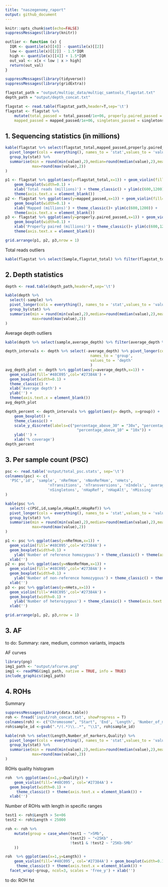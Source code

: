 ```yaml
---
title: "naszegenomy_raport"
output: github_document
---
```


```r
knitr::opts_chunk$set(echo=FALSE)
suppressMessages(library(knitr))
```

```r
outlier <- function (x) {
  IQR <- quantile(x)[[4]] - quantile(x)[[2]]
  low <- quantile(x)[[2]] - 1.5*IQR
  high <- quantile(x)[[4]] + 1.5*IQR
  out_val <- x[x < low | x > high]
  return(out_val)
}
```

```r
suppressMessages(library(tidyverse))
suppressMessages(library(gridExtra))

flagstat_path = "output/multiqc_data/multiqc_samtools_flagstat.txt"
depth_path = "output/depth_concat.txt"

flagstat <- read.table(flagstat_path,header=T,sep='\t')
flagstat <- flagstat %>% 
    mutate(total_passed = total_passed/1e+06, properly.paired_passed = properly.paired_passed/1e+06, flagstat_total = flagstat_total/1e+06,
    mapped_passed = mapped_passed/1e+06, singletons_passed = singletons_passed/1e+06, duplicates_passed = duplicates_passed/1e+06)

```

## 1. Sequencing statistics (in millions)

```r
kable(flagstat %>% select(flagstat_total,mapped_passed,properly.paired_passed) %>%
  pivot_longer(cols = everything(), names_to = 'stat',values_to = 'value') %>%
  group_by(stat) %>% 
  summarise(min = round(min(value),2),median=round(median(value),2),mean=round(mean(value),2),
            max=round(max(value),2))
)
```


```r
p1 <- flagstat %>% ggplot(aes(y=flagstat_total,x=1)) + geom_violin(fill='#48C095',col='#27384A') +
    geom_boxplot(width=0.1) +
    xlab('Total reads (millions)') + theme_classic() + ylim(c(600,1200)) + 
    theme(axis.text.x = element_blank())
p2 <- flagstat %>% ggplot(aes(y=mapped_passed,x=1)) + geom_violin(fill='#48C095',col='#27384A') +
    geom_boxplot(width=0.1) +
    xlab('Mapped (millions)') + theme_classic()+ ylim(c(600,1200)) +
    theme(axis.text.x = element_blank())
p3 <- flagstat %>% ggplot(aes(y=properly.paired_passed,x=1)) + geom_violin(fill='#48C095',col='#27384A') +
    geom_boxplot(width=0.1) + 
    xlab('Properly paired (millions)') + theme_classic()+ ylim(c(600,1200)) +
    theme(axis.text.x = element_blank())

grid.arrange(p1, p2, p3,nrow = 1)

```
Total reads outliers 
```r
kable(flagstat %>% select(Sample,flagstat_total) %>% filter(flagstat_total %in% outlier(flagstat$flagstat_total)))
```



## 2. Depth statistics

```r
depth <- read.table(depth_path,header=T,sep='\t')

kable(depth %>% 
  select(-sample) %>% 
  pivot_longer(cols = everything(), names_to = 'stat',values_to = 'value') %>%
  group_by(stat) %>% 
  summarise(min = round(min(value),2),median=round(median(value),2),mean=round(mean(value),2),
            max=round(max(value),2))
)
```

Average depth outliers 

```r
kable(depth %>% select(sample,average_depth) %>% filter(average_depth %in% outlier(depth$average_depth)))
```

```r
depth_intervals <- depth %>% select(-average_depth) %>% pivot_longer(cols = -sample,
                                      names_to = 'group', 
                                      values_to = 'depth'
                                      )
avg_depth_plot <- depth %>% ggplot(aes(y=average_depth,x=1)) + 
  geom_violin(fill='#48C095',col='#27384A') + 
  geom_boxplot(width=0.1) +
  theme_classic() +
  xlab('Average depth') + 
  ylab('') +
  theme(axis.text.x = element_blank())
avg_depth_plot
```


```r
depth_percent <- depth_intervals %>% ggplot(aes(y= depth, x=group)) + 
    geom_boxplot() +
    theme_classic() +
    scale_y_discrete(labels=c("percentage_above_30" = "30x", "percentage_above_20" = "20x",
                                "percentage_above_10" = "10x")) +
    ylab('') +
    xlab('% coverage')
depth_percent
```

## 3. Per sample count (PSC)
```r

psc <- read.table('output/total_psc.stats', sep='\t')
colnames(psc) <- c(
  'PSC','id', 'sample', 'nRefHom', 'nNonRefHom', 'nHets', 
                   'nTransitions', 'nTransversions', 'nIndels', 'average_depth',
                   'nSingletons', 'nHapRef', 'nHapAlt', 'nMissing'
)

kable(psc %>% 
  select(-c(PSC,id,sample,nHapAlt,nHapRef)) %>% 
  pivot_longer(cols = everything(), names_to = 'stat',values_to = 'value') %>%
  group_by(stat) %>% 
  summarise(min = round(min(value),2),median=round(median(value),2),mean=round(mean(value),2),
            max=round(max(value),2))
)

p1 <- psc %>% ggplot(aes(y=nRefHom,x=1)) + 
  geom_violin(fill='#48C095',col='#27384A') + 
  geom_boxplot(width=0.1) +
    ylab('Number of reference homozygous') + theme_classic() + theme(axis.text.x = element_blank()) +
  xlab('')
p2 <- psc %>% ggplot(aes(y=nNonRefHom,x=1)) + 
  geom_violin(fill='#48C095',col='#27384A') + 
  geom_boxplot(width=0.1) +
    ylab('Number of non-reference homozygous') + theme_classic() + theme(axis.text.x = element_blank())+
  xlab('')
p3 <- psc %>% ggplot(aes(y=nHets,x=1)) + 
  geom_violin(fill='#48C095',col='#27384A') + 
  geom_boxplot(width=0.1) +
    ylab('Number of heterozygous') + theme_classic() + theme(axis.text.x = element_blank())+
  xlab('')

grid.arrange(p1, p2, p3,nrow = 1)
```


## 3. AF
to do:
Summary: rare, medium, common variants, impacts

AF curves

```r
library(png)
img1_path <- "output/afcurve.png"
img1 <- readPNG(img1_path, native = TRUE, info = TRUE)
include_graphics(img1_path)

```

## 4. ROHs

Summary

```r
suppressMessages(library(data.table))
roh <- fread('input/roh_concat.txt', showProgress = T)
colnames(roh) <- c("Chromosome", "Start", 'End', 'Length', 'Number_of_markers', 'Quality','sample_id')
roh$sample_id <-gsub(".*/(.*)\\..*", "\\1", roh$sample_id)

kable(roh %>% select(Length,Number_of_markers,Quality) %>%
  pivot_longer(cols = everything(), names_to = 'stat',values_to = 'value') %>%
  group_by(stat) %>% 
  summarise(min = round(min(value),2),median=round(median(value),2),mean=round(mean(value),2),
            max=round(max(value),2))
)

```

ROHs quality histogram

```r
roh  %>% ggplot(aes(x=1,y=Quality)) + 
    geom_violin(fill='#48C095', col='#27384A') + 
  geom_boxplot(width=0.1) +
     theme_classic() + theme(axis.text.x = element_blank()) +
  xlab('')
```

Number of ROHs with length in specific ranges

```r
test1 <- roh$Length > 5e+06 
test2 <- roh$Length < 25000

roh <- roh %>% 
    mutate(group = case_when(test1 ~ ">5Mb", 
                             (test2) ~ "<25Kb" , 
                             !test1 & !test2 ~ "25Kb-5Mb" 
    ))

roh  %>% ggplot(aes(x=1,y=Length)) + 
    geom_violin(fill='#48C095', col='#27384A') + geom_boxplot(width=0.1) +
     theme_classic() + theme(axis.text.x = element_blank()) + 
  facet_wrap(~group, ncol=3, scales = 'free_y') + xlab('')
```

to do: ROH fst

